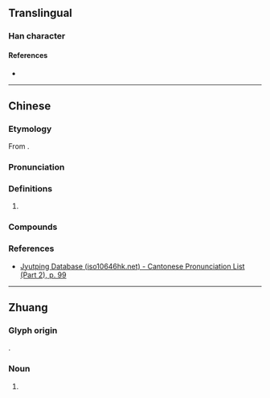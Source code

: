 {{character info}}
==Translingual==

===Han character===
{{Han char|rn=46|rad=山|as=04|sn=7|four=|canj=UAU|ids=⿱山巴}}

====References====
* {{Han ref|kx=0308.331|hdz=10765.120|uh=5C9C|ud=23708}}

----

==Chinese==
{{zh-forms}}

===Etymology===
From {{bor|zh|za|bya||hill; mountain}}.

===Pronunciation===
{{zh-pron
|m=bā
|c=baa1
|mc=
|oc=
|ma=
|cat=n
}}

===Definitions===
{{zh-hanzi}}

# {{non-gloss definition|Used in placenames in [[Guangxi]] province.}}

===Compounds===
{{zh-der|岜關嶺}}

===References===
* {{qualifier|Cantonese}} [http://www.iso10646hk.net/jp/document/download.jsp Jyutping Database (iso10646hk.net) - Cantonese Pronunciation List (Part 2), p. 99]

----

==Zhuang==

===Glyph origin===
{{Han etym}}
{{Han compound|山|巴|c1=s|t1=mountain|c2=p|ls=psc}}.

===Noun===
{{za-head|noun}}

# {{za-sawndip form of|bya||hill, mountain}}